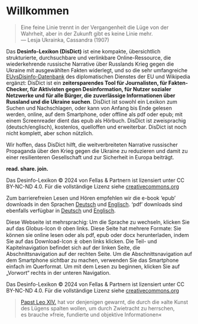 # Willkommen {.unnumbered}

> Eine feine Linie trennt in der Vergangenheit die Lüge von der Wahrheit, aber in der Zukunft gibt es keine Linie mehr.  
> — Lesja Ukrainka, Cassandra (1907)

Das **Desinfo-Lexikon (DisDict)** ist eine kompakte, übersichtlich strukturierte, durchsuchbare und verlinkbare Online-Ressource, die wiederkehrende russische Narrative über Russlands Krieg gegen die Ukraine mit ausgewählten Fakten widerlegt, und so die sehr umfangreiche [EUvsDisinfo-Datenbank](https://euvsdisinfo.eu/disinformation-cases/) des diplomatischen Dienstes der EU und Wikipedia ergänzt: DisDict ist ein **zeitersparendes Tool für Journalisten, für Fakten-Checker, für Aktivisten gegen Desinformation, für Nutzer sozialer Netzwerke und für alle Bürger, die zuverlässige Informationen über Russland und die Ukraine suchen**.  DisDict ist sowohl ein Lexikon zum Suchen und Nachschlagen, oder kann von Anfang bis Ende gelesen werden, online, auf dem Smartphone, oder offline als pdf oder epub; mit einem Screenreader dient das epub als Hörbuch.  DisDict ist zweisprachig (deutsch/englisch), kostenlos, quelloffen und erweiterbar.  DisDict ist noch nicht komplett, aber schon nützlich.

Wir hoffen, dass DisDict hilft, die weitverbreiteten Narrative russischer 
Propaganda über den Krieg gegen die Ukraine zu reduzieren und damit zu einer 
resilienteren Gesellschaft und zur Sicherheit in Europa beiträgt.

**read. share. join.**

::: {.content-visible when-format="latex"}
Das Desinfo-Lexikon © 2024 von Fellas & Partnern ist lizensiert unter CC BY-NC-ND 4.0. Für die vollständige Lizenz siehe [creativecommons.org](https://creativecommons.org/licenses/by-nc-nd/4.0/)
:::

::: {.content-visible when-format="html"}
Zum barrierefreien Lesen und Hören empfehlen wir die e-book 'epub' downloads in den Sprachen [Deutsch]({{<meta book.site-url>}}/de/Desinfo-Lexikon.epub) und [Englisch]({{<meta book.site-url>}}/Disinfo-Dictionary.epub). 'pdf' downloads sind ebenfalls verfügbar in [Deutsch]({{<meta book.site-url>}}/de/Desinfo-Lexikon.pdf) und [Englisch]({{<meta book.site-url>}}/Disinfo-Dictionary.pdf).

Diese Webseite ist mehrsprachig: Um die Sprache zu wechseln, klicken Sie auf das Globus-Icon 🌐 oben links. Diese Seite hat mehrere Formate: Sie können sie online lesen oder als pdf, epub oder docx herunterladen, indem Sie auf das Download-Icon ⤓ oben links klicken. Die Teil- und Kapitelnavigation befindet sich auf der linken Seite, die Abschnittsnavigation auf der rechten Seite. Um die Abschnittsnavigation auf dem Smartphone sichtbar zu machen, verwenden Sie das Smartphone einfach im Querformat. Um mit dem Lesen zu beginnen, klicken Sie auf „Vorwort“ rechts in der unteren Navigation.

Das Desinfo-Lexikon © 2024 von Fellas & Partnern ist lizensiert unter CC BY-NC-ND 4.0. Für die vollständige Lizenz siehe [creativecommons.org](https://creativecommons.org/licenses/by-nc-nd/4.0/)
:::

> [Papst Leo XIV.](https://www.spiegel.de/panorama/leute/papst-leo-xiv-pontifex-warnt-vor-desinformation-a-17f57622-00f3-452c-944a-f2a0c4aff178) hat vor denjenigen gewarnt, die durch die »alte Kunst des Lügens spalten wollen, um durch Zwietracht zu herrschen,  
> es brauche »freie, fundierte und objektive Informationen«
